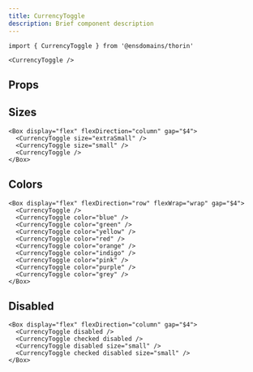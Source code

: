 ```yaml
---
title: CurrencyToggle
description: Brief component description
---
```


```tsx
import { CurrencyToggle } from '@ensdomains/thorin'
```

```tsx live=true expand=true
<CurrencyToggle />
```

## Props

<PropsTable sourceLink={sourceLink} types={types} />

## Sizes

```tsx live=true
<Box display="flex" flexDirection="column" gap="$4">
  <CurrencyToggle size="extraSmall" />
  <CurrencyToggle size="small" />
  <CurrencyToggle />
</Box>
```

## Colors

```tsx live=true
<Box display="flex" flexDirection="row" flexWrap="wrap" gap="$4">
  <CurrencyToggle />
  <CurrencyToggle color="blue" />
  <CurrencyToggle color="green" />
  <CurrencyToggle color="yellow" />
  <CurrencyToggle color="red" />
  <CurrencyToggle color="orange" />
  <CurrencyToggle color="indigo" />
  <CurrencyToggle color="pink" />
  <CurrencyToggle color="purple" />
  <CurrencyToggle color="grey" />
</Box>
```

## Disabled

```tsx live=true
<Box display="flex" flexDirection="column" gap="$4">
  <CurrencyToggle disabled />
  <CurrencyToggle checked disabled />
  <CurrencyToggle disabled size="small" />
  <CurrencyToggle checked disabled size="small" />
</Box>
```
